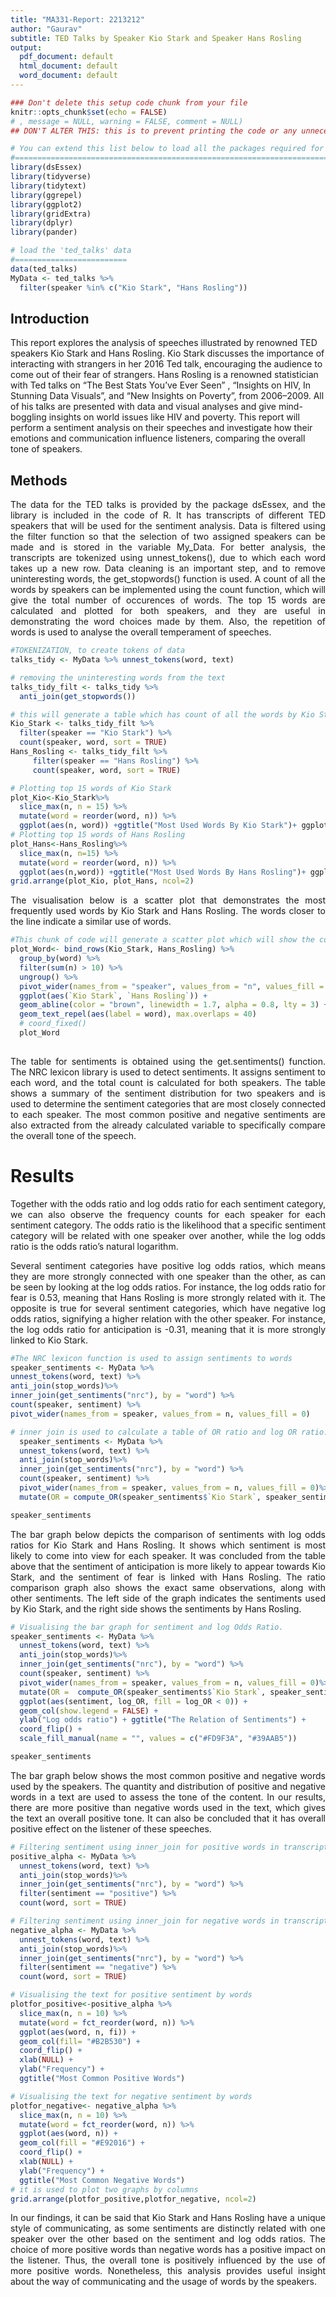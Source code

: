 ```yaml
---
title: "MA331-Report: 2213212"
author: "Gaurav"
subtitle: TED Talks by Speaker Kio Stark and Speaker Hans Rosling
output:
  pdf_document: default
  html_document: default
  word_document: default
---
```

```r
### Don't delete this setup code chunk from your file
knitr::opts_chunk$set(echo = FALSE)
# , message = NULL, warning = FALSE, comment = NULL)  
## DON'T ALTER THIS: this is to prevent printing the code or any unnecessary addition in your final "html" report file.

# You can extend this list below to load all the packages required for your analyses:
#====================================================================================
library(dsEssex)
library(tidyverse)
library(tidytext)
library(ggrepel)
library(ggplot2)
library(gridExtra)
library(dplyr)
library(pander)

# load the 'ted_talks' data
#=========================
data(ted_talks)
MyData <- ted_talks %>%
  filter(speaker %in% c("Kio Stark", "Hans Rosling"))

```
## Introduction

This report explores the analysis of speeches illustrated by renowned TED speakers Kio Stark and Hans Rosling. Kio Stark discusses the importance of interacting with strangers in her 2016 Ted talk, encouraging the audience to come out of their fear of strangers. Hans Rosling is a renowned statistician with Ted talks on "The Best Stats You've Ever Seen" , "Insights on HIV, In Stunning Data Visuals", and "New Insights on Poverty", from 2006–2009. All of his talks are presented with data and visual analyses and give mind-boggling insights on world issues like HIV and poverty. This report will perform a sentiment analysis on their speeches and investigate how their emotions and communication influence listeners, comparing the overall tone of speakers.

## Methods
<p style="text-align:justify">The data for the TED talks is provided by the package dsEssex, and the library is included in the code of R. It has transcripts of different TED speakers that will be used for the sentiment analysis. Data is filtered using the filter function so that the selection of two assigned speakers can be made and is stored in the variable My_Data. For better analysis, the transcripts are tokenized using unnest_tokens(), due to which each word takes up a new row. Data cleaning is an important step, and to remove uninteresting words, the get_stopwords() function is used. A count of all the words by speakers can be implemented using the count function, which will give the total number of occurences of words. The top 15 words are calculated and plotted for both speakers, and they are useful in demonstrating the word choices made by them. Also, the repetition of words is used to analyse the overall temperament of speeches.</p>
```r
#TOKENIZATION, to create tokens of data 
talks_tidy <- MyData %>% unnest_tokens(word, text)
```
```r
# removing the uninteresting words from the text
talks_tidy_filt <- talks_tidy %>%
  anti_join(get_stopwords())
```
```r
# this will generate a table which has count of all the words by Kio Stark and Hans Rosling
Kio_Stark <- talks_tidy_filt %>%
  filter(speaker == "Kio Stark") %>%
  count(speaker, word, sort = TRUE)
Hans_Rosling <- talks_tidy_filt %>%
     filter(speaker == "Hans Rosling") %>%
     count(speaker, word, sort = TRUE)
```
```r
# Plotting top 15 words of Kio Stark
plot_Kio<-Kio_Stark%>%
  slice_max(n, n = 15) %>%
  mutate(word = reorder(word, n)) %>%
  ggplot(aes(n, word)) +ggtitle("Most Used Words By Kio Stark")+ ggplot2::geom_col(fill= "#1B4165")+theme(plot.title = element_text(hjust= 0.52))
# Plotting top 15 words of Hans Rosling
plot_Hans<-Hans_Rosling%>%
  slice_max(n, n=15) %>%
  mutate(word = reorder(word, n)) %>%
  ggplot(aes(n,word)) +ggtitle("Most Used Words By Hans Rosling")+ ggplot2::geom_col(fill= "#F3BE4D")+theme(plot.title = element_text(hjust= 0.52))
grid.arrange(plot_Kio, plot_Hans, ncol=2)
```
<p style="text-align:justify">The visualisation below is a scatter plot that demonstrates the most frequently used words by Kio Stark and Hans Rosling. The words closer to the line indicate a similar use of words.</p>
```r
#This chunk of code will generate a scatter plot which will show the common words used by Kio Stark and Hans Rosling.
plot_Word<- bind_rows(Kio_Stark, Hans_Rosling) %>%
  group_by(word) %>%
  filter(sum(n) > 10) %>%
  ungroup() %>%
  pivot_wider(names_from = "speaker", values_from = "n", values_fill = 0) %>%
  ggplot(aes(`Kio Stark`, `Hans Rosling`)) +
  geom_abline(color = "brown", linewidth = 1.7, alpha = 0.8, lty = 3) +
  geom_text_repel(aes(label = word), max.overlaps = 40) 
  # coord_fixed()
  plot_Word
 
```
<p style="text-align:justify"> The table for sentiments is obtained using the get.sentiments() function. The NRC lexicon library is used to detect sentiments. It assigns sentiment to each word, and the total count is calculated for both speakers. The table shows a summary of the sentiment distribution for two speakers and is used to determine the sentiment categories that are most closely connected to each speaker. The most common positive and negative sentiments are also extracted from the already calculated variable to specifically compare the overall tone of the speech.</p>



# Results
<p style="text-align: justify">Together with the odds ratio and log odds ratio for each sentiment category, we can also observe the frequency counts for each speaker for each sentiment category. The odds ratio is the likelihood that a specific sentiment category will be related with one speaker over another, while the log odds ratio is the odds ratio's natural logarithm.</p>

<p style="text-align: justify">Several sentiment categories have positive log odds ratios, which means they are more strongly connected with one speaker than the other, as can be seen by looking at the log odds ratios. For instance, the log odds ratio for fear is 0.53, meaning that Hans Rosling is more strongly related with it. The opposite is true for several sentiment categories, which have negative log odds ratios, signifying a higher relation with the other speaker. For instance, the log odds ratio for anticipation is -0.31, meaning that it is more strongly linked to Kio Stark.</p>
```r
#The NRC lexicon function is used to assign sentiments to words
speaker_sentiments <- MyData %>%
unnest_tokens(word, text) %>%
anti_join(stop_words)%>%
inner_join(get_sentiments("nrc"), by = "word") %>%
count(speaker, sentiment) %>%
pivot_wider(names_from = speaker, values_from = n, values_fill = 0)

```
```r

# inner join is used to calculate a table of OR ratio and log OR ratio.
  speaker_sentiments <- MyData %>%
  unnest_tokens(word, text) %>%
  anti_join(stop_words)%>%
  inner_join(get_sentiments("nrc"), by = "word") %>%
  count(speaker, sentiment) %>%
  pivot_wider(names_from = speaker, values_from = n, values_fill = 0)%>%
  mutate(OR = compute_OR(speaker_sentiments$`Kio Stark`, speaker_sentiments$`Hans Rosling`,    correction = FALSE),log_OR = log(OR), sentiment = reorder(sentiment,log_OR))

speaker_sentiments
```
<p style="text-align: justify">The bar graph below depicts the comparison of sentiments with log odds ratios for Kio Stark and Hans Rosling. It shows which sentiment is most likely to come into view for each speaker. It was concluded from the table above that the sentiment of anticipation is more likely to appear towards Kio Stark, and the sentiment of fear is linked with Hans Rosling. The ratio comparison graph also shows the exact same observations, along with other sentiments. The left side of the graph indicates the sentiments used by Kio Stark, and the right side shows the sentiments by Hans Rosling.</p>
```r
# Visualising the bar graph for sentiment and log Odds Ratio.
speaker_sentiments <- MyData %>%
  unnest_tokens(word, text) %>%
  anti_join(stop_words)%>%
  inner_join(get_sentiments("nrc"), by = "word") %>%
  count(speaker, sentiment) %>%
  pivot_wider(names_from = speaker, values_from = n, values_fill = 0)%>%
  mutate(OR =  compute_OR(speaker_sentiments$`Kio Stark`, speaker_sentiments$`Hans Rosling`, correction = FALSE),log_OR = log(OR), sentiment = reorder(sentiment, log_OR))%>%
  ggplot(aes(sentiment, log_OR, fill = log_OR < 0)) +
  geom_col(show.legend = FALSE) +
  ylab("Log odds ratio") + ggtitle("The Relation of Sentiments") +
  coord_flip() + 
  scale_fill_manual(name = "", values = c("#FD9F3A", "#39AAB5"))

speaker_sentiments
```
<p style="text-align: justify">The bar graph below shows the most common positive and negative words used by the speakers. The quantity and distribution of positive and negative words in a text are used to assess the tone of the content. In our results, there are more positive than negative words used in the text, which gives the text an overall positive tone. It can also be concluded that it has overall positive effect on the listener of these speeches.</p>
```r
# Filtering sentiment using inner_join for positive words in transcripts
positive_alpha <- MyData %>%
  unnest_tokens(word, text) %>%
  anti_join(stop_words)%>%
  inner_join(get_sentiments("nrc"), by = "word") %>%
  filter(sentiment == "positive") %>%
  count(word, sort = TRUE)

```
```r
# Filtering sentiment using inner_join for negative words in transcripts
negative_alpha <- MyData %>%
  unnest_tokens(word, text) %>%
  anti_join(stop_words)%>%
  inner_join(get_sentiments("nrc"), by = "word") %>%
  filter(sentiment == "negative") %>%
  count(word, sort = TRUE)

```
```r
# Visualising the text for positive sentiment by words
plotfor_positive<-positive_alpha %>%
  slice_max(n, n = 10) %>%
  mutate(word = fct_reorder(word, n)) %>%
  ggplot(aes(word, n, fi)) +
  geom_col(fill= "#B2B530") +
  coord_flip() +
  xlab(NULL) +
  ylab("Frequency") +
  ggtitle("Most Common Positive Words")
```
```r
# Visualising the text for negative sentiment by words
plotfor_negative<- negative_alpha %>%
  slice_max(n, n = 10) %>%
  mutate(word = fct_reorder(word, n)) %>%
  ggplot(aes(word, n)) +
  geom_col(fill = "#E92016") +
  coord_flip() +
  xlab(NULL) +
  ylab("Frequency") +
  ggtitle("Most Common Negative Words")
# it is used to plot two graphs by columns
grid.arrange(plotfor_positive,plotfor_negative, ncol=2)
```
<p style="text-align:justify">In our findings, it can be said that Kio Stark and Hans Rosling have a unique style of communicating, as some sentiments are distinctly related with one speaker over the other based on the sentiment and log odds ratios. The choice of more positive words than negative words has a positive impact on the listener. Thus, the overall tone is positively influenced by the use of more positive words. Nonetheless, this analysis provides useful insight about the way of communicating and the usage of words by the speakers.</p>
